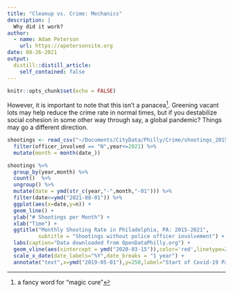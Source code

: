 ```yaml
---
title: "Cleanup vs. Crime: Mechanics"
description: |
  Why did it work?
author:
  - name: Adam Peterson
    url: https://apetersonsite.org
date: 08-26-2021
output:
  distill::distill_article:
    self_contained: false
---
```



```r
knitr::opts_chunk$set(echo = FALSE)
```



However, it is important
to note that this isn't a panacea^[a fancy word for "magic cure"]. 
Greening vacant lots may help reduce the crime rate in normal times, but 
if you destabilize social cohesion in some other way through say, 
a global pandemic? Things may go a different direction.


```r
shootings <- read_csv("~/Documents/CityData/Philly/Crime/shootings_2015_2020.csv") %>% 
  filter(officer_involved == "N",year<=2021) %>% 
  mutate(month = month(date_))

shootings %>% 
  group_by(year,month) %>% 
  count()  %>% 
  ungroup() %>% 
  mutate(date = ymd(str_c(year,"-",month,"-01"))) %>% 
  filter(date<=ymd("2021-08-01")) %>% 
  ggplot(aes(x=date,y=n)) + 
  geom_line() + 
  ylab("# Shootings per Month") + 
  xlab("Time") + 
  ggtitle("Monthly Shooting Rate in Philadelphia, PA: 2015-2021",
          subtitle = "Shootings without police officer involvement") + 
  labs(caption="Data downloaded from OpenDataPhilly.org") + 
  geom_vline(aes(xintercept = ymd("2020-03-15")),color='red',linetype=2) + 
  scale_x_date(date_labels="%Y",date_breaks = "1 year") + 
  annotate("text",x=ymd("2019-05-01"),y=250,label="Start of Covid-19 Pandemic",size=6)
```

